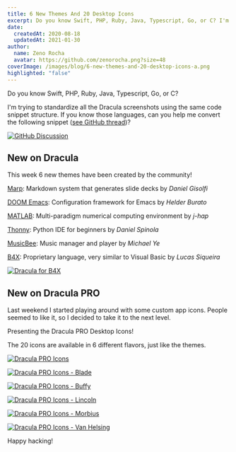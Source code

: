 ```yaml
---
title: 6 New Themes And 20 Desktop Icons
excerpt: Do you know Swift, PHP, Ruby, Java, Typescript, Go, or C? I'm trying to standardize all the Dracula screenshots using the same code snippet structure.
date:
  createdAt: 2020-08-18
  updatedAt: 2021-01-30
author:
  name: Zeno Rocha
  avatar: https://github.com/zenorocha.png?size=48
coverImage: /images/blog/6-new-themes-and-20-desktop-icons-a.png
highlighted: "false"
---
```


Do you know Swift, PHP, Ruby, Java, Typescript, Go, or C?

I'm trying to standardize all the Dracula screenshots using the same code snippet structure. If you know those languages, can you help me convert the following snippet ([see GitHub thread](https://github.com/dracula/dracula-theme/discussions/444))?

[![GitHub Discussion](/images/blog/6-new-themes-and-20-desktop-icons-a.png)](https://github.com/dracula/dracula-theme/discussions/444)

## New on Dracula

This week 6 new themes have been created by the community!

[Marp](/marp): Markdown system that generates slide decks by _Daniel Gisolfi_

[DOOM Emacs](/doom-emacs): Configuration framework for Emacs by _Helder Burato_

[MATLAB](/matlab): Multi-paradigm numerical computing environment by _j-hap_

[Thonny](/thonny): Python IDE for beginners by _Daniel Spinola_

[MusicBee](/musicbee): Music manager and player by _Michael Ye_

[B4X](/b4x): Proprietary language, very similar to Visual Basic by _Lucas Siqueira_

[![Dracula for B4X](/images/blog/6-new-themes-and-20-desktop-icons-b.png)](/b4x)

## New on Dracula PRO

Last weekend I started playing around with some custom app icons. People seemed to like it, so I decided to take it to the next level.

Presenting the Dracula PRO Desktop Icons!

The 20 icons are available in 6 different flavors, just like the themes.

[![Dracula PRO Icons](/images/blog/6-new-themes-and-20-desktop-icons-c.jpeg)](/pro)

[![Dracula PRO Icons - Blade](/images/blog/6-new-themes-and-20-desktop-icons-d.jpeg)](/pro)

[![Dracula PRO Icons - Buffy](/images/blog/6-new-themes-and-20-desktop-icons-e.jpeg)](/pro)

[![Dracula PRO Icons - Lincoln](/images/blog/6-new-themes-and-20-desktop-icons-f.jpeg)](/pro)

[![Dracula PRO Icons - Morbius](/images/blog/6-new-themes-and-20-desktop-icons-g.jpeg)](/pro)

[![Dracula PRO Icons - Van Helsing](/images/blog/6-new-themes-and-20-desktop-icons-h.jpeg)](/pro)

Happy hacking!
